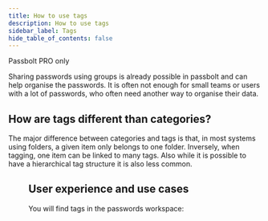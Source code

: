 ```yaml
---
title: How to use tags
description: How to use tags
sidebar_label: Tags
hide_table_of_contents: false
---
```


<Chips isUnderMainTitle={true}>Passbolt PRO only</Chips>

Sharing passwords using groups is already possible in passbolt and can help organise the passwords. It is often not enough for small teams or users with a lot of passwords, who often need another way to organise their data.

## How are tags different than categories?
The major difference between categories and tags is that, in most systems using folders, a given item only belongs to one folder. Inversely, when tagging, one item can be linked to many tags. Also while it is possible to have a hierarchical tag structure it is also less common.

<Figure src="img/help/2022/05/tags-mental-models.png" alt="Tags mental models"
        caption="fig. Tags mental models"/>

## User experience and use cases
You will find tags in the passwords workspace:

<Figure src="img/help/2022/05/tags-passwords-workspace.png"
        alt="Tags in passwords workspace" caption="fig. Tags in passwords workspace"/>

<Figure src="img/help/2022/05/tags-use-cases.png"
        alt="Tags use cases" caption="fig. Tags use cases"/>
